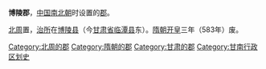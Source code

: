 '''博陵郡'''，[[中国|中国]][[南北朝|南北朝]]时设置的[[郡|郡]]。

[[北周|北周]]置，[[治所|治所]]在[[博陵县_(北周)|博陵县]]（今[[甘肃省|甘肃省]][[临潭县|临潭县]]东）。[[隋朝|隋朝]][[开皇|开皇]]三年（583年）废。

{{甘肃行政区划小作品}}
{{DEFAULTSORT:B}}
[[Category:北周的郡|Category:北周的郡]]
[[Category:隋朝的郡|Category:隋朝的郡]]
[[Category:甘肃的郡|Category:甘肃的郡]]
[[Category:甘南行政区划史|Category:甘南行政区划史]]